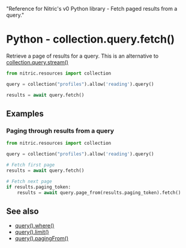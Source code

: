   "Reference for Nitric's v0 Python library - Fetch paged results from a query."

# Python - collection.query.fetch()

Retrieve a page of results for a query. This is an alternative to [collection.query.stream()](./collection-query-stream)

```python
from nitric.resources import collection

query = collection("profiles").allow('reading').query()

results = await query.fetch()
```

## Examples

### Paging through results from a query

```python
from nitric.resources import collection

query = collection("profiles").allow('reading').query()

# Fetch first page
results = await query.fetch()

# Fetch next page
if results.paging_token:
    results = await query.page_from(results.paging_token).fetch()
```

## See also

- [query().where()](./collection-query-where)
- [query().limit()](./collection-query-limit)
- [query().pagingFrom()](./collection-query-pagingfrom)
